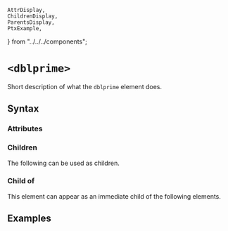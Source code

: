     AttrDisplay,
    ChildrenDisplay,
    ParentsDisplay,
    PtxExample,
} from "../../../components";

# `<dblprime>`

Short description of what the `dblprime` element does.

## Syntax

### Attributes

<AttrDisplay name="dblprime" />

### Children

The following can be used as children.

<ChildrenDisplay name="dblprime" />

### Child of

This element can appear as an immediate child of the following elements.

<ParentsDisplay name="dblprime" />

## Examples

    